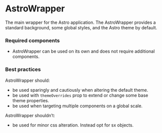 <Meta title="Components/AstroWrapper/AstroWrapper" />

# AstroWrapper

The main wrapper for the Astro application. The AstroWrapper provides a standard background, some global styles, and the Astro theme by default.

### Required components 

- AstroWrapper can be used on its own and does not require additional components. 

### Best practices

AstroWrapper should:
- be used sparingly and cautiously when altering the default theme.
- be used with `themeOverrides` prop to extend or change some base theme properties.
- be used when targeting multiple components on a global scale.

AstroWrapper shouldn’t:
- be used for minor css alteration. Instead opt for sx objects.